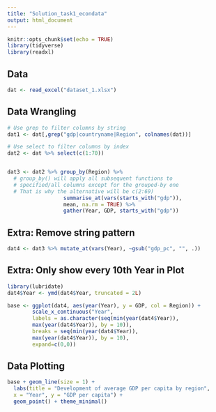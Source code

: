 ```yaml
---
title: "Solution_task1_econdata"
output: html_document
---
```


```r
knitr::opts_chunk$set(echo = TRUE)
library(tidyverse)
library(readxl)
```

## Data

```r
dat <- read_excel("dataset_1.xlsx")
```

## Data Wrangling

```r
# Use grep to filter columns by string
dat1 <- dat[,grep("gdp|countryname|Region", colnames(dat))]

# Use select to filter columns by index 
dat2 <- dat %>% select(c(1:70)) 


dat3 <- dat2 %>% group_by(Region) %>%
  # group_by() will apply all subsequent functions to 
  # specified/all columns except for the grouped-by one 
  # That is why the alternative will be c(2:69)
                  summarise_at(vars(starts_with("gdp")),
                  mean, na.rm = TRUE) %>% 
                  gather(Year, GDP, starts_with("gdp")) 
```

## Extra: Remove string pattern

``` r

dat4 <- dat3 %>% mutate_at(vars(Year), ~gsub("gdp_pc", "", .))

```

## Extra: Only show every 10th Year in Plot 

```r
library(lubridate)
dat4$Year <- ymd(dat4$Year, truncated = 2L)

base <- ggplot(dat4, aes(year(Year), y = GDP, col = Region)) + 
        scale_x_continuous("Year", 
        labels = as.character(seq(min(year(dat4$Year)),
        max(year(dat4$Year)), by = 10)), 
        breaks = seq(min(year(dat4$Year)), 
        max(year(dat4$Year)), by = 10), 
        expand=c(0,0))
```


## Data Plotting 

``` r
base + geom_line(size = 1) +
  labs(title = "Development of average GDP per capita by region",
  x = "Year", y = "GDP per capita") +
  geom_point() + theme_minimal()
``` 

